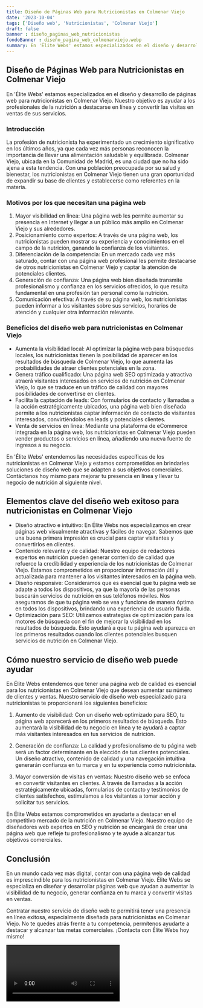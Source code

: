 ```yaml
---
title: Diseño de Páginas Web para Nutricionistas en Colmenar Viejo
date: '2023-10-04'
tags: ['Diseño web', 'Nutricionistas', 'Colmenar Viejo']
draft: false
banner : diseño_paginas_web_nutricionistas
fondoBanner : diseño_pagina_web_colmenarviejo.webp
summary: En 'Élite Webs' estamos especializados en el diseño y desarrollo de páginas web para nutricionistas en Colmenar Viejo. Nuestro objetivo es ayudar a los profesionales de la nutrición a destacarse en línea y convertir las visitas en ventas de sus servicios.
---
```


## Diseño de Páginas Web para Nutricionistas en Colmenar Viejo

En 'Élite Webs' estamos especializados en el diseño y desarrollo de páginas web para nutricionistas en Colmenar Viejo. Nuestro objetivo es ayudar a los profesionales de la nutrición a destacarse en línea y convertir las visitas en ventas de sus servicios.

### Introducción

La profesión de nutricionista ha experimentado un crecimiento significativo en los últimos años, ya que cada vez más personas reconocen la importancia de llevar una alimentación saludable y equilibrada. Colmenar Viejo, ubicada en la Comunidad de Madrid, es una ciudad que no ha sido ajena a esta tendencia. Con una población preocupada por su salud y bienestar, los nutricionistas en Colmenar Viejo tienen una gran oportunidad de expandir su base de clientes y establecerse como referentes en la materia.

### Motivos por los que necesitan una página web

1. Mayor visibilidad en línea: Una página web les permite aumentar su presencia en Internet y llegar a un público más amplio en Colmenar Viejo y sus alrededores.
2. Posicionamiento como expertos: A través de una página web, los nutricionistas pueden mostrar su experiencia y conocimientos en el campo de la nutrición, ganando la confianza de los visitantes.
3. Diferenciación de la competencia: En un mercado cada vez más saturado, contar con una página web profesional les permite destacarse de otros nutricionistas en Colmenar Viejo y captar la atención de potenciales clientes.
4. Generación de confianza: Una página web bien diseñada transmite profesionalismo y confianza en los servicios ofrecidos, lo que resulta fundamental en una profesión tan personal como la nutrición.
5. Comunicación efectiva: A través de su página web, los nutricionistas pueden informar a los visitantes sobre sus servicios, horarios de atención y cualquier otra información relevante.

### Beneficios del diseño web para nutricionistas en Colmenar Viejo

- Aumenta la visibilidad local: Al optimizar la página web para búsquedas locales, los nutricionistas tienen la posibilidad de aparecer en los resultados de búsqueda de Colmenar Viejo, lo que aumenta las probabilidades de atraer clientes potenciales en la zona.
- Genera tráfico cualificado: Una página web SEO optimizada y atractiva atraerá visitantes interesados en servicios de nutrición en Colmenar Viejo, lo que se traduce en un tráfico de calidad con mayores posibilidades de convertirse en clientes.
- Facilita la captación de leads: Con formularios de contacto y llamadas a la acción estratégicamente ubicados, una página web bien diseñada permite a los nutricionistas captar información de contacto de visitantes interesados, convirtiéndolos en leads y potenciales clientes.
- Venta de servicios en línea: Mediante una plataforma de eCommerce integrada en la página web, los nutricionistas en Colmenar Viejo pueden vender productos o servicios en línea, añadiendo una nueva fuente de ingresos a su negocio.

En 'Élite Webs' entendemos las necesidades específicas de los nutricionistas en Colmenar Viejo y estamos comprometidos en brindarles soluciones de diseño web que se adapten a sus objetivos comerciales. Contáctanos hoy mismo para mejorar tu presencia en línea y llevar tu negocio de nutrición al siguiente nivel.

<GifSeo />

<Cta />

## Elementos clave del diseño web exitoso para nutricionistas en Colmenar Viejo

- Diseño atractivo e intuitivo: En Élite Webs nos especializamos en crear páginas web visualmente atractivas y fáciles de navegar. Sabemos que una buena primera impresión es crucial para captar visitantes y convertirlos en clientes.
- Contenido relevante y de calidad: Nuestro equipo de redactores expertos en nutrición pueden generar contenido de calidad que refuerce la credibilidad y experiencia de los nutricionistas de Colmenar Viejo. Estamos comprometidos en proporcionar información útil y actualizada para mantener a los visitantes interesados en la página web.
- Diseño responsive: Consideramos que es esencial que tu página web se adapte a todos los dispositivos, ya que la mayoría de las personas buscarán servicios de nutrición en sus teléfonos móviles. Nos aseguramos de que tu página web se vea y funcione de manera óptima en todos los dispositivos, brindando una experiencia de usuario fluida.
- Optimización para SEO: Utilizamos estrategias de optimización para los motores de búsqueda con el fin de mejorar la visibilidad en los resultados de búsqueda. Esto ayudará a que tu página web aparezca en los primeros resultados cuando los clientes potenciales busquen servicios de nutrición en Colmenar Viejo.

## Cómo nuestro servicio de diseño web puede ayudar

En Élite Webs entendemos que tener una página web de calidad es esencial para los nutricionistas en Colmenar Viejo que desean aumentar su número de clientes y ventas. Nuestro servicio de diseño web especializado para nutricionistas te proporcionará los siguientes beneficios:

1. Aumento de visibilidad: Con un diseño web optimizado para SEO, tu página web aparecerá en los primeros resultados de búsqueda. Esto aumentará la visibilidad de tu negocio en línea y te ayudará a captar más visitantes interesados en tus servicios de nutrición.

2. Generación de confianza: La calidad y profesionalismo de tu página web será un factor determinante en la elección de tus clientes potenciales. Un diseño atractivo, contenido de calidad y una navegación intuitiva generarán confianza en tu marca y en tu experiencia como nutricionista.

3. Mayor conversión de visitas en ventas: Nuestro diseño web se enfoca en convertir visitantes en clientes. A través de llamadas a la acción estratégicamente ubicadas, formularios de contacto y testimonios de clientes satisfechos, estimulamos a los visitantes a tomar acción y solicitar tus servicios.

En Élite Webs estamos comprometidos en ayudarte a destacar en el competitivo mercado de la nutrición en Colmenar Viejo. Nuestro equipo de diseñadores web expertos en SEO y nutrición se encargará de crear una página web que refleje tu profesionalismo y te ayude a alcanzar tus objetivos comerciales.

## Conclusión

En un mundo cada vez más digital, contar con una página web de calidad es imprescindible para los nutricionistas en Colmenar Viejo. Élite Webs se especializa en diseñar y desarrollar páginas web que ayudan a aumentar la visibilidad de tu negocio, generar confianza en tu marca y convertir visitas en ventas.

Contratar nuestro servicio de diseño web te permitirá tener una presencia en línea exitosa, especialmente diseñada para nutricionistas en Colmenar Viejo. No te quedes atrás frente a tu competencia, permítenos ayudarte a destacar y alcanzar tus metas comerciales. ¡Contacta con Élite Webs hoy mismo!

<Video />

<CtaBot job='Nutricionistas' city='Colmenar Viejo'/>

<Gmaps query='Colmenar Viejo+españa+maps' />